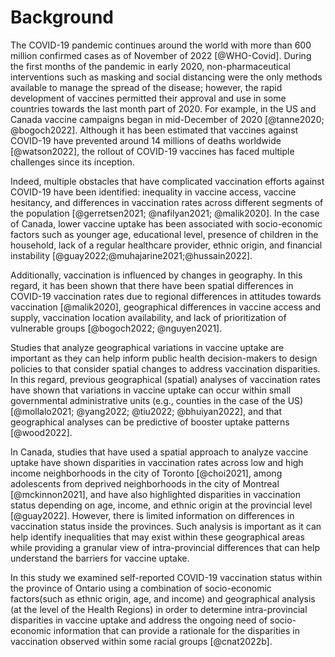 # Background

The COVID-19 pandemic continues around the world with more than 600 million confirmed cases as of November of 2022 [@WHO-Covid]. During the first months of the pandemic in early 2020, non-pharmaceutical interventions such as masking and social distancing were the only methods available to manage the spread of the disease; however, the rapid development of vaccines permitted their approval and use in some countries towards the last month part of 2020. For example, in the US and Canada vaccine campaigns began in mid-December of 2020 [@tanne2020; @bogoch2022]. Although it has been estimated that vaccines against COVID-19 have prevented around 14 millions of deaths worldwide [@watson2022], the rollout of COVID-19 vaccines has faced multiple challenges since its inception.

Indeed, multiple obstacles that have complicated vaccination efforts against COVID-19 have been identified: inequality in vaccine access, vaccine hesitancy, and differences in vaccination rates across different segments of the population [@gerretsen2021; @nafilyan2021; @malik2020]. In the case of Canada, lower vaccine uptake has been associated with socio-economic factors such as younger age, educational level, presence of children in the household, lack of a regular healthcare provider, ethnic origin, and financial instability [@guay2022;@muhajarine2021;@hussain2022].

Additionally, vaccination is influenced by changes in geography. In this regard, it has been shown that there have been spatial differences in COVID-19 vaccination rates due to regional differences in attitudes towards vaccination [@malik2020], geographical differences in vaccine access and supply, vaccination location availability, and lack of prioritization of vulnerable groups [@bogoch2022; @nguyen2021].

Studies that analyze geographical variations in vaccine uptake are important as they can help inform public health decision-makers to design policies to that consider spatial changes to address vaccination disparities. In this regard, previous geographical (spatial) analyses of vaccination rates have shown that variations in vaccine uptake can occur within small governmental administrative units (e.g., counties in the case of the US) [@mollalo2021; @yang2022; @tiu2022; @bhuiyan2022], and that geographical analyses can be predictive of booster uptake patterns [@wood2022].

In Canada, studies that have used a spatial approach to analyze vaccine uptake have shown disparities in vaccination rates across low and high income neighborhoods in the city of Toronto [@choi2021], among adolescents from deprived neighborhoods in the city of Montreal [@mckinnon2021], and have also highlighted disparities in vaccination status depending on age, income, and ethnic origin at the provincial level [@guay2022]. However, there is limited information on differences in vaccination status inside the provinces. Such analysis is important as it can help identify inequalities that may exist within these geographical areas while providing a granular view of intra-provincial differences that can help understand the barriers for vaccine uptake. 

In this study we examined self-reported COVID-19 vaccination status within the province of Ontario using a combination of socio-economic factors(such as ethnic origin, age, and income) and geographical analysis (at the level of the Health Regions)  in order to determine intra-provincial disparities in vaccine uptake and address the ongoing need of socio-economic information that can provide a rationale for the disparities in vaccination observed within some racial groups [@cnat2022b].